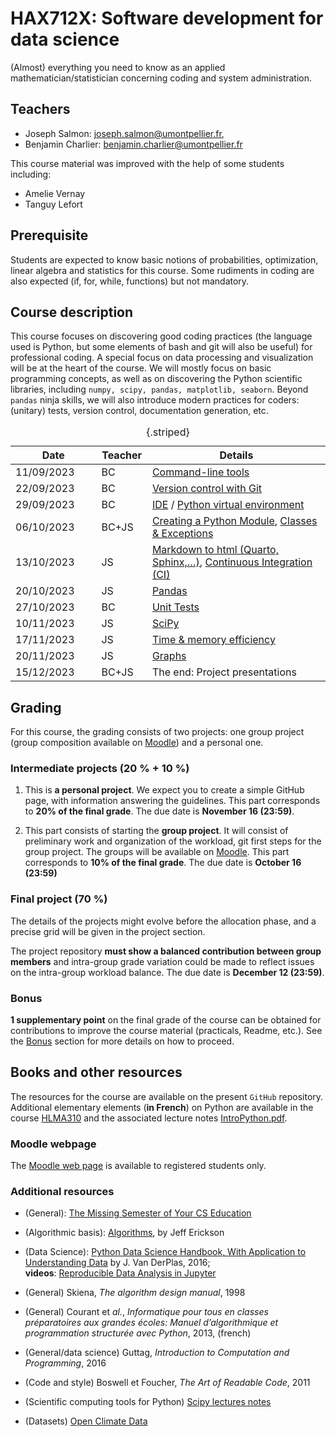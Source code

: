 # HAX712X: Software development for data science

(Almost) everything you need to know as an applied mathematician/statistician concerning coding and system administration.

## Teachers

- Joseph Salmon: [joseph.salmon@umontpellier.fr](mailto:joseph.salmon@umontpellier.fr),
- Benjamin Charlier: [benjamin.charlier@umontpellier.fr](mailto:benjamin.charlier@umontpellier.fr)

This course material was improved with the help of some students including:

- Amelie Vernay
- Tanguy Lefort


## Prerequisite

Students are expected to know basic notions of probabilities, optimization, linear algebra and statistics for this course.
Some rudiments in coding are also expected (if, for, while, functions) but not mandatory.

## Course description

This course focuses on discovering good coding practices (the language used is Python, but some elements of bash and git will also be useful) for professional coding.
A special focus on data processing and visualization will be at the heart of the course.
We will mostly focus on basic programming concepts, as well as on discovering the Python scientific libraries, including ```numpy, scipy, pandas, matplotlib, seaborn```.
Beyond `pandas` ninja skills, we will also introduce modern practices for coders: (unitary) tests, version control, documentation generation, etc.

|Date      |Teacher |Details |
|----------|------|---------------------|
|11/09/2023|BC    |[Command-line tools](Courses/Bash/tp.qmd)|
|22/09/2023|BC    |[Version control with Git](Courses/Git/tp.qmd)|
|29/09/2023|BC    |[IDE](Courses/IDE/tp.qmd) / [Python virtual environment](Courses/Venv/tp.qmd)|
|06/10/2023|BC+JS |[Creating a Python Module](Courses/Python-modules/tp.qmd), [Classes & Exceptions](Courses/ClassesExceptions/tp.qmd)|
|13/10/2023|JS    |[Markdown to html (Quarto, Sphinx,...)](Courses/Docs/tp.qmd),  [Continuous Integration (CI)](Courses/CI/tp.qmd)|
|20/10/2023|JS    |[Pandas](Courses/Pandas/tp.qmd)|
|27/10/2023|BC    |[Unit Tests](Courses/Test/tp.qmd)|
|10/11/2023|JS    |[SciPy](Courses/ScipyNumpy/tp.qmd) |
|17/11/2023|JS    |[Time & memory efficiency](Courses/TimeMemory/tp.qmd) |
|20/11/2023|JS    |[Graphs](Courses/TimeMemory/tp.qmd) |
|15/12/2023|BC+JS |The end:  Project presentations |
:  {.striped}


## Grading

For this course, the grading consists of two projects: one group project (group composition available on [Moodle](https://moodle.umontpellier.fr/course/view.php?id=22454)) and a personal one.

### Intermediate projects (20 % + 10 %)

1. This is **a personal project**. We expect you to create a simple GitHub page, with information answering the guidelines. This part corresponds to **20% of the final grade**. The due date is **November 16 (23:59)**.

2. This part consists of starting the **group project**. It will consist of preliminary work and organization of the workload, git first steps for the group project. The groups will be available on [Moodle](https://moodle.umontpellier.fr/course/view.php?id=22454). This part corresponds to **10% of the final grade**. The due date is **October 16 (23:59)**

### Final project (70 %)

The details of the projects might evolve before the allocation phase, and a precise grid will be given in the project section.

The project repository **must show a balanced contribution between group members** and intra-group grade variation could be made to reflect issues on the intra-group workload balance.
The due date is **December 12 (23:59)**.

### Bonus

**1 supplementary point** on the final grade of the course can be obtained for contributions to improve the course material (practicals, Readme, etc.).
See the [Bonus](Bonus/) section for more details on how to proceed.



## Books and other resources

The resources for the course are available on the present `GitHub` repository. Additional elementary elements (**in French**) on Python are available in the course [HLMA310](http://josephsalmon.eu/HLMA310.html) and the associated lecture notes [IntroPython.pdf](http://josephsalmon.eu/enseignement/Montpellier/HLMA310/IntroPython.pdf).

### Moodle webpage

The [Moodle web page](https://moodle.umontpellier.fr/course/view.php?id=22454) is available to registered students only.

### Additional resources

- (General): [The Missing Semester of Your CS Education](https://missing.csail.mit.edu/)
- (Algorithmic basis): [Algorithms](https://jeffe.cs.illinois.edu/teaching/algorithms/#book), by Jeff Erickson
- (Data Science): [Python Data Science Handbook, With Application to Understanding Data](https://jakevdp.github.io/PythonDataScienceHandbook/) by J. Van DerPlas, 2016;<br>
 **videos**: [Reproducible Data Analysis in Jupyter](http://jakevdp.github.io/blog/2017/03/03/reproducible-data-analysis-in-jupyter/)
- (General) Skiena, *The algorithm design manual*, 1998
- (General) Courant et *al.*, *Informatique pour tous en classes préparatoires aux grandes écoles: Manuel d'algorithmique et programmation structurée avec Python*, 2013, (french)
- (General/data science) Guttag, *Introduction to Computation and Programming*,
2016

- (Code and style) Boswell et Foucher, *The Art of Readable Code*, 2011
- (Scientific computing tools for Python) [Scipy lectures notes](http://www.scipy-lectures.org/)
- (Datasets) [Open Climate Data](http://openclimatedata.net/)
